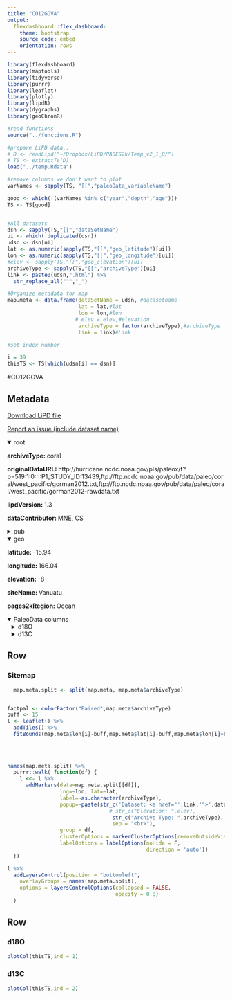 ```yaml
---
title: "CO12GOVA"
output: 
  flexdashboard::flex_dashboard:
    theme: bootstrap
    source_code: embed
    orientation: rows
---
```


```r
library(flexdashboard)
library(maptools)
library(tidyverse)
library(purrr)
library(leaflet)
library(plotly)
library(lipdR)
library(dygraphs)
library(geoChronR)

#read functions
source("../functions.R")

#prepare LiPD data..
# D <- readLipd("~/Dropbox/LiPD/PAGES2k/Temp_v2_1_0/")
# TS <- extractTs(D)
load("../temp.Rdata")

#remove columns we don't want to plot
varNames <- sapply(TS, "[[","paleoData_variableName")

good <- which(!(varNames %in% c("year","depth","age")))
TS <- TS[good]


#All datasets
dsn <- sapply(TS,"[[","dataSetName")
ui <- which(!duplicated(dsn))
udsn <- dsn[ui]
lat <- as.numeric(sapply(TS,"[[","geo_latitude")[ui])
lon <- as.numeric(sapply(TS,"[[","geo_longitude")[ui])
#elev <- sapply(TS,"[[","geo_elevation")[ui]
archiveType <- sapply(TS,"[[","archiveType")[ui]
link <- paste0(udsn,".html") %>% 
  str_replace_all("'","_")

#Organize metadata for map
map.meta <- data.frame(dataSetName = udsn, #datasetname
                       lat = lat,#lat
                       lon = lon,#lon
                      # elev = elev,#elevation
                       archiveType = factor(archiveType),#archiveType
                       link = link)#Link

#set index number

i = 39
thisTS <- TS[which(udsn[i] == dsn)]
```
#CO12GOVA

Metadata {.sidebar}
-------------------------------------
[Download LiPD file](CO12GOVA.lpd)
            

[Report an issue (include dataset name)](https://github.com/nickmckay/LiPDverse/issues)

<details open style="margin-left: 0px">
<summary>root</summary>
<p style="margin-left: 0px"><strong>archiveType: </strong>coral
<p style="margin-left: 0px"><strong>originalDataURL: </strong>http://hurricane.ncdc.noaa.gov/pls/paleox/f?p=519:1:0::::P1_STUDY_ID:13439,ftp://ftp.ncdc.noaa.gov/pub/data/paleo/coral/west_pacific/gorman2012.txt,ftp://ftp.ncdc.noaa.gov/pub/data/paleo/coral/west_pacific/gorman2012-rawdata.txt
<p style="margin-left: 0px"><strong>lipdVersion: </strong>1.3
<p style="margin-left: 0px"><strong>dataContributor: </strong>MNE, CS
</details>
<details>
<summary>pub</summary>
<details style="margin-left: 10px">
<summary>pub1</summary>
<p style="margin-left: 10px"><strong>author: </strong>Gorman, Meaghan K. , Quinn, Terrence M. , Taylor, Frederick W. , Partin, Judson W. , Cabioch, Guy , Austin, James A. , Pelletier, Bernard , Ballu, Val�rie , Maes, Christophe , Saustrup, Steffen
<p style="margin-left: 10px"><strong>citeKey: </strong>gorman2012a
<p style="margin-left: 10px"><strong>journal: </strong>Paleoceanography
<p style="margin-left: 10px"><strong>volume: </strong>27
<p style="margin-left: 10px"><strong>pages: </strong>n/a-n/a
<p style="margin-left: 10px"><strong>pubYear: </strong>2012
<p style="margin-left: 10px"><strong>title: </strong>A coral-based reconstruction of sea surface salinity at Sabine Bank, Vanuatu from 1842 to 2007 CE
<p style="margin-left: 10px"><strong>DOI: </strong>10.1029/2012PA002302
</details>
<details style="margin-left: 10px">
<summary>pub2</summary>
<p style="margin-left: 10px"><strong>author: </strong>Tierney, Jessica E. , Abram, Nerilie J. , Anchukaitis, Kevin J. , Evans, Michael N. , Giry, Cyril , Kilbourne, K. Halimeda , Saenger, Casey P. , Wu, Henry C. , Zinke, Jens
<p style="margin-left: 10px"><strong>pubYear: </strong>2015
<p style="margin-left: 10px"><strong>DOI: </strong>Tierney, Jessica E.,Abram, Nerilie J.,Anchukaitis, Kevin J.,Evans, Michael N.,Giry, Cyril,Kilbourne, K. Halimeda,Saenger, Casey P.,Wu, Henry C.,Zinke, Jens
</details>
<details style="margin-left: 10px">
<summary>pub3</summary>
<p style="margin-left: 10px"><strong>author: </strong>Gorman, M.K.
<p style="margin-left: 10px"><strong>citeKey: </strong>gorman2012ocean2khrDataCitation
<p style="margin-left: 10px"><strong>title: </strong>Ocean2kHR-PacificGorman2012Vanuatu
</details>
</details>
<details open style="margin-left: 0px">
<summary>geo</summary>
<p style="margin-left: 0px"><strong>latitude: </strong>-15.94
<p style="margin-left: 0px"><strong>longitude: </strong>166.04
<p style="margin-left: 0px"><strong>elevation: </strong>-8
<p style="margin-left: 0px"><strong>siteName: </strong>Vanuatu
<p style="margin-left: 0px"><strong>pages2kRegion: </strong>Ocean
</details>
<details open>
<summary>PaleoData columns</summary>
<details style="margin-left: 10px">
<summary>d18O</summary>
<p style="margin-left: 10px"><strong>TSid: </strong>Ocean2kHR_154
<p style="margin-left: 10px"><strong>variableName: </strong>d18O
<p style="margin-left: 10px"><strong>units: </strong>permil
<p style="margin-left: 10px"><strong>description: </strong>carbonate
<p style="margin-left: 10px"><strong>useInGlobalTemperatureAnalysis: </strong>TRUE
<details>
<summary>interpretation</summary>
<details style="margin-left: 20px">
<summary>1</summary>
<p style="margin-left: 20px"><strong>interpDirection: </strong>decrease
<p style="margin-left: 20px"><strong>scope: </strong>climate
<p style="margin-left: 20px"><strong>seasonality: </strong>not applicable (subannually resolved)
<p style="margin-left: 20px"><strong>variable: </strong>temperature and salinity
<p style="margin-left: 20px"><strong>variableDetail: </strong>sea surface
</details>
<details style="margin-left: 20px">
<summary>2</summary>
<p style="margin-left: 20px"><strong>basis: </strong>We develop and test a transfer function constructed using linear regression analysis of SBV coral d18Oanomaly variations and instrumental SSS over the period 1970?2007 CE [Thirumalai et al., 2011]. We performed a calibration-verification exercise (Figure 6) between d18Oanomaly and SSS at SBV to assess the robustness of the transfer function [Quinn and Sampson, 2002]. The slopes in equations (1)?(3) are within error of each other; however, the intercepts are slightly different. Despite this small difference, the similarity of the lines (Figure S2) provides confidence that the transfer function developed in this study can be used to reconstruct past changes in salinity at this locality based on coral d18O variations. We also note that there is a signal in the residuals, which likely reflects a small temperature component in the coral d18O anomaly signal (Figure 6, bottom), most likely due to the small changes in seasonality over this time period (Figure 4c).
<p style="margin-left: 20px"><strong>coefficient: </strong>1.973
<p style="margin-left: 20px"><strong>direction: </strong>increase
<p style="margin-left: 20px"><strong>fraction: </strong>44%
<p style="margin-left: 20px"><strong>inferredMaterial: </strong>seawater
<p style="margin-left: 20px"><strong>integrationTime: </strong>1
<p style="margin-left: 20px"><strong>integrationTimeBasis: </strong>Geochemical variations versus depth were converted to variations versus time using AnalySeries software [Paillard et al., 1996]. Geochemical variations in d18O were used to determine a first-order age model, with the maximum intra-annual peaks in d18O being assigned as the coldest month of the year (August), beginning with the year 2007, when the living coral was cored. This first-order age model places d18O variations in the time domain, with uneven time increments (Dt). A second-order age model, with a monthly Dt, was created using the AnalySeries software program, which was verified by comparing years with anomalous d18O values to known ENSO events where possible. This second-order age model is the final age model used in all plots and data analysis.
<p style="margin-left: 20px"><strong>integrationTimeUncertainty: </strong>~1?2 months in any given year, no errors given for annual chronology
<p style="margin-left: 20px"><strong>integrationTimeUncertaintyType: </strong>chronological
<p style="margin-left: 20px"><strong>integrationTimeUnits: </strong>month
<p style="margin-left: 20px"><strong>mathematicalRelation: </strong>linear
<p style="margin-left: 20px"><strong>rank: </strong>100%
<p style="margin-left: 20px"><strong>scope: </strong>isotope
<p style="margin-left: 20px"><strong>variable: </strong>Salinity_water
</details>
<details style="margin-left: 20px">
<summary>3</summary>
<p style="margin-left: 20px"><strong>basis: </strong>We found that the correlations with d18O are 0.72 (with total pseudocoral), 0.47 (with SST component), and 0.68 (with SSS component), p < 0.01 for all three (Figure S1), indicating that SSS changes represent a larger fraction of the variance in the coral d18Oanomaly signal than SST changes, as expected from the larger magnitude of interannual SSS variations at this site. Testing several different percent contributions of SSS and SST to create the pseudocoral, we determined that a combination of 35% SST and 65% SSS results in the closest representation to the observed coral d18Oanomaly values. This was calculated by creating a pseudocoral that consisted of percent SST/SSS contributions that ranged from 100/0% to 0/100%, in increments of 5% (i.e., 100/0, 95/5, 90/10… 5/95, 0/100). The pseudocoral consisting of 35/65% gave the highest correlation with the measured d18O time series, which provides the percent contributions of SST and SSS to the time series. This relationship was determined over the period 1970–2007, and is limited by the length of the instrumental SSS data set. We assume stationarity in the proportional contributions of SST and SSS to the coral d18O signal because SSS data needed to evaluate this assumption are lacking in the pre- 1970 period. However, the assumption of stationarity of a proxy-instrumental relationship developed over the instrumental time period affects all proxy-based climate reconstructions that extend beyond the instrumental period. Thus, lacking additional instrument data and/or another independent SST- or SSS-only proxy there is no easy way to reduce the uncertainty of the empirically derived proxy relationship over the calibration-verification interval.
<p style="margin-left: 20px"><strong>coefficient: </strong>-0.21‰ per degrees C
<p style="margin-left: 20px"><strong>direction: </strong>decrease
<p style="margin-left: 20px"><strong>fraction: </strong>0.22
<p style="margin-left: 20px"><strong>inferredMaterial: </strong>seawater
<p style="margin-left: 20px"><strong>integrationTime: </strong>1
<p style="margin-left: 20px"><strong>integrationTimeBasis: </strong>Geochemical variations versus depth were converted to variations versus time using AnalySeries software [Paillard et al., 1996]. Geochemical variations in d18O were used to determine a first-order age model, with the maximum intra-annual peaks in d18O being assigned as the coldest month of the year (August), beginning with the year 2007, when the living coral was cored. This first-order age model places d18O variations in the time domain, with uneven time increments (Dt). A second-order age model, with a monthly Dt, was created using the AnalySeries software program, which was verified by comparing years with anomalous d18O values to known ENSO events where possible. This second-order age model is the final age model used in all plots and data analysis.
<p style="margin-left: 20px"><strong>integrationTimeUncertainty: </strong>~1?2 months in any given year, no errors given for annual chronology
<p style="margin-left: 20px"><strong>integrationTimeUncertaintyType: </strong>chronological
<p style="margin-left: 20px"><strong>integrationTimeUnits: </strong>month
<p style="margin-left: 20px"><strong>mathematicalRelation: </strong>linear
<p style="margin-left: 20px"><strong>rank: </strong>2
<p style="margin-left: 20px"><strong>scope: </strong>isotope
<p style="margin-left: 20px"><strong>variable: </strong>Temperature_water
</details>
</details>
</details>
<details style="margin-left: 10px">
<summary>d13C</summary>
<p style="margin-left: 10px"><strong>TSid: </strong>Ocean2kHR_155
<p style="margin-left: 10px"><strong>variableName: </strong>d13C
<p style="margin-left: 10px"><strong>units: </strong>permil
<p style="margin-left: 10px"><strong>description: </strong>carbonate
<p style="margin-left: 10px"><strong>useInGlobalTemperatureAnalysis: </strong>FALSE
<details>
<summary>interpretation</summary>
<details style="margin-left: 20px">
<summary>1</summary>
<p style="margin-left: 20px"><strong>inferredMaterial: </strong>seawater
<p style="margin-left: 20px"><strong>scope: </strong>isotope
</details>
</details>
</details>

Row
-----------------------------------------------------------------------

### Sitemap

```r
  map.meta.split <- split(map.meta, map.meta$archiveType)


factpal <- colorFactor("Paired",map.meta$archiveType)
buff <- 15
l <- leaflet() %>% 
  addTiles() %>% 
  fitBounds(map.meta$lon[i]-buff,map.meta$lat[i]-buff,map.meta$lon[i]+buff,map.meta$lat[i]+buff)
  

  
  
names(map.meta.split) %>%
  purrr::walk( function(df) {
    l <<- l %>%
      addMarkers(data=map.meta.split[[df]],
                 lng=~lon, lat=~lat,
                 label=~as.character(archiveType),
                 popup=~paste(str_c('Dataset: <a href="',link,'">',dataSetName,'</a>'),
                                 # str_c("Elevation: ",elev),
                                  str_c("Archive Type: ",archiveType),
                                  sep = "<br>"),
                 group = df,
                 clusterOptions = markerClusterOptions(removeOutsideVisibleBounds = F),
                 labelOptions = labelOptions(noHide = F,
                                             direction = 'auto'))
  })

l %>%
  addLayersControl(position = "bottomleft",
    overlayGroups = names(map.meta.split),
    options = layersControlOptions(collapsed = FALSE,
                                   opacity = 0.8)
  )
```

Row {.tabset .tabset-fade}
-----------------------------------------------------------------------

### d18O
```r
plotCol(thisTS,ind = 1)
```

### d13C
```r
plotCol(thisTS,ind = 2)
```
